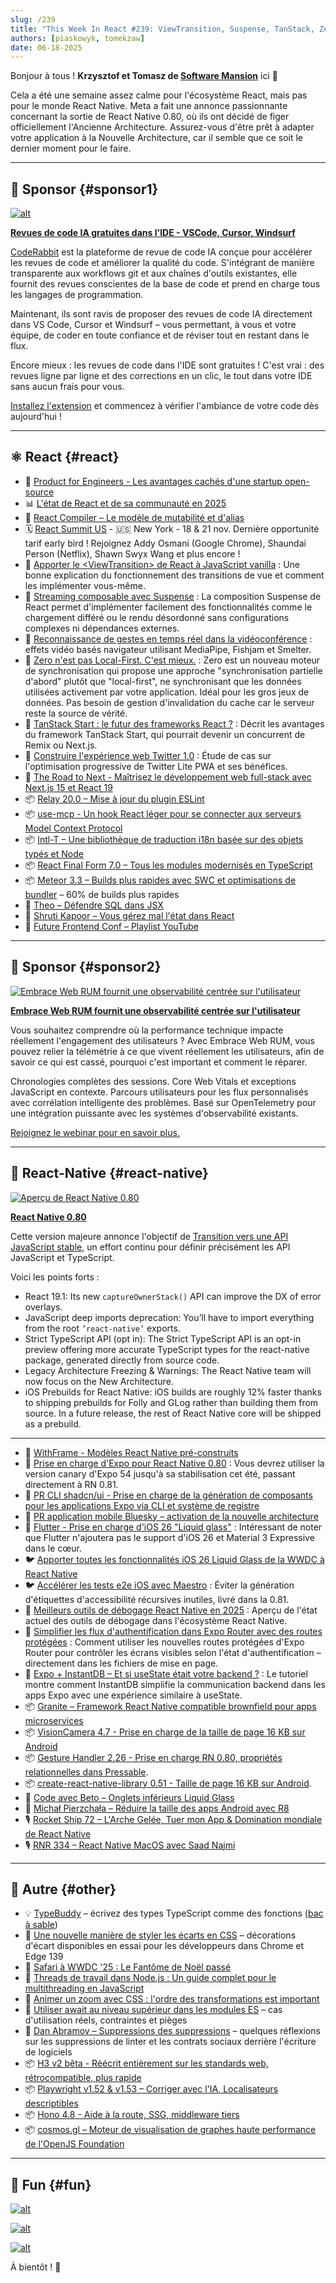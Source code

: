 ```yaml
---
slug: /239
title: "This Week In React #239: ViewTransition, Suspense, TanStack, Zero, use-mcp, Compiler, Intl-T | 0.80, Stable APIs, iOS prebuilds, shadcn, Expo, InstantDB, Granite | TypeBuddy, Hono, H3, Playwright, cosmos.gl"
authors: [piaskowyk, tomekzaw]
date: 06-18-2025
---
```


Bonjour à tous ! **Krzysztof et Tomasz de [Software Mansion](https://swmansion.com/?utm_source=thisweekinreact)** ici 👋

Cela a été une semaine assez calme pour l'écosystème React, mais pas pour le monde React Native. Meta a fait une annonce passionnante concernant la sortie de React Native 0.80, où ils ont décidé de figer officiellement l'Ancienne Architecture. Assurez-vous d'être prêt à adapter votre application à la Nouvelle Architecture, car il semble que ce soit le dernier moment pour le faire.

<!-- truncate -->


<Support />

---

## 💸 Sponsor {#sponsor1}

[![alt](/emails/issues/239/coderabbit.jpg)](https://coderabbit.link/tUMe5xC)

**[Revues de code IA gratuites dans l'IDE - VSCode, Cursor, Windsurf](https://coderabbit.link/tUMe5xC)**

[CodeRabbit](https://coderabbit.link/6ZXULSK) est la plateforme de revue de code IA conçue pour accélérer les revues de code et améliorer la qualité du code. S'intégrant de manière transparente aux workflows git et aux chaînes d'outils existantes, elle fournit des revues conscientes de la base de code et prend en charge tous les langages de programmation.

Maintenant, ils sont ravis de proposer des revues de code IA directement dans VS Code, Cursor et Windsurf – vous permettant, à vous et votre équipe, de coder en toute confiance et de réviser tout en restant dans le flux.

Encore mieux : les revues de code dans l'IDE sont gratuites ! C'est vrai : des revues ligne par ligne et des corrections en un clic, le tout dans votre IDE sans aucun frais pour vous.

[Installez l'extension](https://coderabbit.link/LszC1pB) et commencez à vérifier l'ambiance de votre code dès aujourd'hui !

---

## ⚛️ React {#react}

- 💸 [Product for Engineers - Les avantages cachés d'une startup open-source](https://go.posthog.com/twir-jun18)
- 📊 [L'état de React et de sa communauté en 2025](https://blog.isquaredsoftware.com/2025/06/react-community-2025/)
- 📖 [React Compiler – Le modèle de mutabilité et d'alias](https://github.com/facebook/react/blob/156b7a96f5669470182ad226306184576d6f150f/compiler/packages/babel-plugin-react-compiler/src/Inference/MUTABILITY_ALIASING_MODEL.md)
- 🗓️ [React Summit US](https://reactsummit.us/?utm_source=Newsletter&utm_medium=ThisWeekinReact) - 🇺🇸 New York - 18 & 21 nov. Dernière opportunité tarif early bird ! Rejoignez Addy Osmani (Google Chrome), Shaundai Person (Netflix), Shawn Swyx Wang et plus encore !
- 📜 [Apporter le \<ViewTransition\> de React à JavaScript vanilla](https://plainvanillaweb.com/blog/articles/2025-06-12-view-transitions/) : Une bonne explication du fonctionnement des transitions de vue et comment les implémenter vous-même.
- 📜 [Streaming composable avec Suspense](https://twofoldframework.com/blog/composable-streaming-with-suspense) : La composition Suspense de React permet d'implémenter facilement des fonctionnalités comme le chargement différé ou le rendu désordonné sans configurations complexes ni dépendances externes.
- 📜 [Reconnaissance de gestes en temps réel dans la vidéoconférence](https://blog.swmansion.com/real-time-gesture-recognition-in-videoconferencing-4711855a1a53) : effets vidéo basés navigateur utilisant MediaPipe, Fishjam et Smelter.
- 📜 [Zero n'est pas Local-First. C'est mieux.](https://jjenzz.com/zero-is-not-local-first-its-better/) : Zero est un nouveau moteur de synchronisation qui propose une approche "synchronisation partielle d'abord" plutôt que "local-first", ne synchronisant que les données utilisées activement par votre application. Idéal pour les gros jeux de données. Pas besoin de gestion d'invalidation du cache car le serveur reste la source de vérité.
- 📜 [TanStack Start : le futur des frameworks React ?](https://www.premieroctet.com/blog/en/tanstack-future-react-frameworks) : Décrit les avantages du framework TanStack Start, qui pourrait devenir un concurrent de Remix ou Next.js.
- 📜 [Construire l'expérience web Twitter 1.0](https://largeapps.dev/case-studies/twitter/) : Étude de cas sur l'optimisation progressive de Twitter Lite PWA et ses bénéfices.
- 💸 [The Road to Next - Maîtrisez le développement web full-stack avec Next.js 15 et React 19](https://www.road-to-next.com/?utm_source=newsletter&utm_medium=email&utm_campaign=this_week_in_react_1.1)
- 📦 [Relay 20.0 – Mise à jour du plugin ESLint](https://github.com/facebook/relay/releases/tag/v20.0.0)
- 📦 [use-mcp - Un hook React léger pour se connecter aux serveurs Model Context Protocol](https://github.com/modelcontextprotocol/use-mcp)
- 📦 [Intl-T – Une bibliothèque de traduction i18n basée sur des objets typés et Node](https://github.com/nivandres/intl-t)
- 📦 [React Final Form 7.0 – Tous les modules modernisés en TypeScript](https://erikras.com/blog/final-form-to-typescript)
- 📦 [Meteor 3.3 – Builds plus rapides avec SWC et optimisations de bundler](https://dev.to/meteor/faster-builds-in-meteor-33-modern-build-stack-with-swc-and-bundler-optimizations-fm2) – 60% de builds plus rapides
- 🎥 [Theo – Défendre SQL dans JSX](https://www.youtube.com/watch?v=PmXZvGtB7_U)
- 🎥 [Shruti Kapoor – Vous gérez mal l'état dans React](https://www.youtube.com/watch?v=c7FQP-tUn1U)
- 🎥 [Future Frontend Conf – Playlist YouTube](http://youtube.com/watch?v=xadj32ExtWo&list=PLKGgD1M40S4hHnZtFi_kPgRRjMay_2KMp)

<SubscribeFormEmbed placement="middle" />

---

## 💸 Sponsor {#sponsor2}

[![Embrace Web RUM fournit une observabilité centrée sur l'utilisateur](/emails/issues/239/embrace.jpg)](https://get.embrace.io/web-rum-launch-webinar?utm_source=newsletter&utm_medium=paid&utm_campaign=twir-6-18-2025)

**[Embrace Web RUM fournit une observabilité centrée sur l'utilisateur](https://get.embrace.io/web-rum-launch-webinar?utm_source=newsletter&utm_medium=paid&utm_campaign=twir-6-18-2025)**

Vous souhaitez comprendre où la performance technique impacte réellement l'engagement des utilisateurs ? Avec Embrace Web RUM, vous pouvez relier la télémétrie à ce que vivent réellement les utilisateurs, afin de savoir ce qui est cassé, pourquoi c'est important et comment le réparer.

Chronologies complètes des sessions. Core Web Vitals et exceptions JavaScript en contexte. Parcours utilisateurs pour les flux personnalisés avec corrélation intelligente des problèmes. Basé sur OpenTelemetry pour une intégration puissante avec les systèmes d'observabilité existants.

[Rejoignez le webinar pour en savoir plus.](https://get.embrace.io/web-rum-launch-webinar?utm_source=newsletter&utm_medium=paid&utm_campaign=twir-6-18-2025)

---

## 📱 React-Native {#react-native}

[![Aperçu de React Native 0.80](/emails/issues/239/RN_banner.png)](https://reactnative.dev/blog/2025/06/12/react-native-0.80)

[**React Native 0.80**](https://reactnative.dev/blog/2025/06/12/react-native-0.80)

Cette version majeure annonce l'objectif de [Transition vers une API JavaScript stable](https://reactnative.dev/blog/2025/06/12/moving-towards-a-stable-javascript-api), un effort continu pour définir précisément les API JavaScript et TypeScript.

Voici les points forts :

- React 19.1: Its new `captureOwnerStack()` API can improve the DX of error overlays.
- JavaScript deep imports deprecation: You’ll have to import everything from the root `’react-native’` exports.
- Strict TypeScript API (opt in): The Strict TypeScript API is an opt-in preview offering more accurate TypeScript types for the react-native package, generated directly from source code.
- Legacy Architecture Freezing & Warnings: The React Native team will now focus on the New Architecture.
- iOS Prebuilds for React Native: iOS builds are roughly 12% faster thanks to shipping prebuilds for Folly and GLog rather than building them from source. In a future release, the rest of React Native core will be shipped as a prebuild.

---

- 💸 [WithFrame - Modèles React Native pré-construits](https://withfra.me)
- 📣 [Prise en charge d'Expo pour React Native 0.80](https://expo.dev/changelog/react-native-80) : Vous devrez utiliser la version canary d'Expo 54 jusqu'à sa stabilisation cet été, passant directement à RN 0.81.
- 👀 [PR CLI shadcn/ui - Prise en charge de la génération de composants pour les applications Expo via CLI et système de registre](https://github.com/shadcn-ui/ui/pull/7540)
- 👀 [PR application mobile Bluesky – activation de la nouvelle architecture](https://github.com/bluesky-social/social-app/pull/8295)
- 💬 [Flutter - Prise en charge d'iOS 26 "Liquid glass"](https://github.com/flutter/flutter/issues/170310) : Intéressant de noter que Flutter n'ajoutera pas le support d'iOS 26 et Material 3 Expressive dans le cœur.
- 🐦 [Apporter toutes les fonctionnalités iOS 26 Liquid Glass de la WWDC à React Native](https://x.com/saul_sharma/status/1934467342576009254)
- 🐦 [Accélérer les tests e2e iOS avec Maestro](https://x.com/janicduplessis/status/1933589353714102511) : Éviter la génération d'étiquettes d'accessibilité récursives inutiles, livré dans la 0.81.
- 📜 [Meilleurs outils de débogage React Native en 2025](https://blog.swmansion.com/best-react-native-debugging-tools-in-2025-a95dcac7a014) : Aperçu de l'état actuel des outils de débogage dans l'écosystème React Native.
- 📜 [Simplifier les flux d'authentification dans Expo Router avec des routes protégées](https://expo.dev/blog/simplifying-auth-flows-with-protected-routes) : Comment utiliser les nouvelles routes protégées d'Expo Router pour contrôler les écrans visibles selon l'état d'authentification – directement dans les fichiers de mise en page.
- 📜 [Expo + InstantDB – Et si useState était votre backend ?](https://expo.dev/blog/what-if-usestate-was-your-backend) : Le tutoriel montre comment InstantDB simplifie la communication backend dans les apps Expo avec une expérience similaire à useState.
- 📦 [Granite – Framework React Native compatible brownfield pour apps microservices](https://github.com/toss/granite)
- 📦 [VisionCamera 4.7 - Prise en charge de la taille de page 16 KB sur Android](https://github.com/mrousavy/react-native-vision-camera/releases/tag/v4.7.0)
- 📦 [Gesture Handler 2.26 \- Prise en charge RN 0.80, propriétés relationnelles dans Pressable](https://github.com/software-mansion/react-native-gesture-handler/releases/tag/2.26.0).
- 📦 [create-react-native-library 0.51 \- Taille de page 16 KB sur Android](https://github.com/callstack/react-native-builder-bob/releases/tag/create-react-native-library%400.51.0).
- 🎥 [Code avec Beto – Onglets inférieurs Liquid Glass](https://www.youtube.com/watch?v=L5f8Gy91Gv4)
- 🎥 [Michał Pierzchała – Réduire la taille des apps Android avec R8](https://www.youtube.com/watch?v=Ud6TSlnEzCc)
- 🎙️ [Rocket Ship 72 – L'Arche Gelée, Tuer mon App & Domination mondiale de React Native](https://share.transistor.fm/s/43ce5c20)
- 🎙️ [RNR 334 – React Native MacOS avec Saad Najmi](https://infinite.red/react-native-radio/rnr-334-react-native-macos-with-saad-najmi)

---

## 🔀 Autre {#other}

- 💡 [TypeBuddy](https://github.com/typed-rocks/type-buddy) – écrivez des types TypeScript comme des fonctions ([bac à sable](https://typed-rocks.github.io/type-buddy/))
- 📜 [Une nouvelle manière de styler les écarts en CSS](https://developer.chrome.com/blog/gap-decorations?hl=en) – décorations d'écart disponibles en essai pour les développeurs dans Chrome et Edge 139
- 📜 [Safari à WWDC '25 : Le Fantôme de Noël passé](https://infrequently.org/2025/06/the-ghost-of-christmas-past/)
- 📜 [Threads de travail dans Node.js : Un guide complet pour le multithreading en JavaScript](https://nodesource.com/blog/worker-threads-nodejs-multithreading-in-javascript)
- 📜 [Animer un zoom avec CSS : l'ordre des transformations est important](https://jakearchibald.com/2025/animating-zooming/)
- 📜 [Utiliser await au niveau supérieur dans les modules ES](https://allthingssmitty.com/2025/06/16/using-await-at-the-top-level-in-es-modules/) – cas d'utilisation réels, contraintes et pièges
- 📜 [Dan Abramov – Suppressions des suppressions](https://overreacted.io/suppressions-of-suppressions/) – quelques réflexions sur les suppressions de linter et les contrats sociaux derrière l'écriture de logiciels
- 📦 [H3 v2 bêta - Réécrit entièrement sur les standards web, rétrocompatible, plus rapide](https://h3.dev/blog/v2-beta)
- 📦 [Playwright v1.52 & v1.53 – Corriger avec l'IA, Localisateurs descriptibles](https://dev.to/playwright/whats-new-in-playwright-v152-v153-fix-with-ai-describable-locators-and-more-dl9)
- 📦 [Hono 4.8 - Aide à la route, SSG, middleware tiers](https://github.com/honojs/hono/releases/tag/v4.8.0)
- 📦 [cosmos.gl – Moteur de visualisation de graphes haute performance de l'OpenJS Foundation](https://openjsf.org/blog/introducing-cosmos-gl)

---

## 🤭 Fun {#fun}

[![alt](/emails/issues/239/meme2.jpg)](https://www.linkedin.com/feed/update/urn:li:activity:7339605943137009664)

[![alt](/emails/issues/239/meme1.jpg)](https://x.com/mrousavy/status/1922994477712453742)

[![alt](/emails/issues/239/meme3.jpg)](https://nerdy.dev/fathers-day-2025)

À bientôt ! 👋